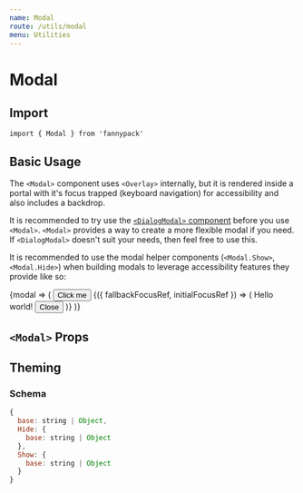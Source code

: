 ```yaml
---
name: Modal
route: /utils/modal
menu: Utilities
---
```



# Modal

## Import

`import { Modal } from 'fannypack'`

## Basic Usage

The `<Modal>` component uses `<Overlay>` internally, but it is rendered inside a portal with it's focus trapped (keyboard navigation) for accessibility and also includes a backdrop.

It is recommended to try use the [`<DialogModal>` component](/components/dialogmodal) before you use `<Modal>`. `<Modal>` provides a way to create a more flexible modal if you need. If `<DialogModal>` doesn't suit your needs, then feel free to use this.

It is recommended to use the modal helper components (`<Modal.Show>`, `<Modal.Hide>`) when building modals to leverage accessibility features they provide like so:

<Playground>
  <Modal.Container>
    {modal => (
      <Box>
        <Button use={Modal.Show} {...modal}>
          Click me
        </Button>
        <Modal {...modal}>
          {({ fallbackFocusRef, initialFocusRef }) => (
            <Pane elementRef={fallbackFocusRef} padding="small" isFullWidth>
              Hello world!
              <Button use={Modal.Hide} elementRef={initialFocusRef} {...modal}>
                Close
              </Button>
            </Pane>
          )}
        </Modal>
      </Box>
    )}
  </Modal.Container>
</Playground>

## `<Modal>` Props

<PropsTable component={Modal} />

## Theming

### Schema

```jsx
{
  base: string | Object,
  Hide: {
    base: string | Object
  },
  Show: {
    base: string | Object
  }
}
```
